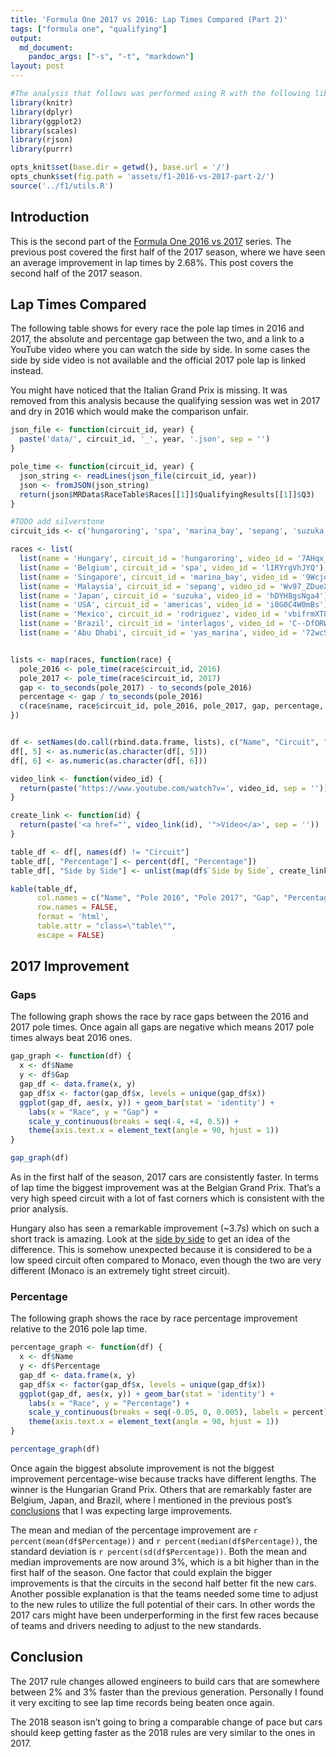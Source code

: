 ```yaml
---
title: 'Formula One 2017 vs 2016: Lap Times Compared (Part 2)'
tags: ["formula one", "qualifying"]
output:
  md_document:
    pandoc_args: ["-s", "-t", "markdown"]
layout: post
---
```


```r
#The analysis that follows was performed using R with the following libraries:
library(knitr)
library(dplyr)
library(ggplot2)
library(scales)
library(rjson)
library(purrr)
```

```r
opts_knit$set(base.dir = getwd(), base.url = '/')
opts_chunk$set(fig.path = 'assets/f1-2016-vs-2017-part-2/')
source('../f1/utils.R')
```

## Introduction

This is the second part of the [Formula One 2016 vs 2017](/2017/07/15/f1-2017-vs-2016.html) series.
The previous post covered the first half of the 2017 season, where we have seen an average
improvement in lap times by 2.68%. This post covers the second half of
the 2017 season.

## Lap Times Compared

The following table shows for every race the pole lap times in 2016 and
2017, the absolute and percentage gap between the two, and a link to a
YouTube video where you can watch the side by side. In some cases the
side by side video is not available and the official 2017 pole lap is
linked instead.

You might have noticed that the Italian Grand Prix is missing. It was
removed from this analysis because the qualifying session was wet in
2017 and dry in 2016 which would make the comparison unfair.


```r
json_file <- function(circuit_id, year) {
  paste('data/', circuit_id, '_', year, '.json', sep = '')
}

pole_time <- function(circuit_id, year) {
  json_string <- readLines(json_file(circuit_id, year))
  json <- fromJSON(json_string)
  return(json$MRData$RaceTable$Races[[1]]$QualifyingResults[[1]]$Q3)
}

#TODO add silverstone
circuit_ids <- c('hungaroring', 'spa', 'marina_bay', 'sepang', 'suzuka', 'americas', 'rodriguez', 'interlagos', 'yas_marina')

races <- list(
  list(name = 'Hungary', circuit_id = 'hungaroring', video_id = '7AHqx_kUgpQ'),
  list(name = 'Belgium', circuit_id = 'spa', video_id = 'lIRYrgVhJYQ'),
  list(name = 'Singapore', circuit_id = 'marina_bay', video_id = '9WcjdpkGAqE'),
  list(name = 'Malaysia', circuit_id = 'sepang', video_id = 'Wv97_ZDueXE'),
  list(name = 'Japan', circuit_id = 'suzuka', video_id = 'hDYH8gsNga4'),
  list(name = 'USA', circuit_id = 'americas', video_id = 'i8G0C4W0mBs'),
  list(name = 'Mexico', circuit_id = 'rodriguez', video_id = 'vbifrmXT8rA'),
  list(name = 'Brazil', circuit_id = 'interlagos', video_id = 'C--DfORWwLk'),
  list(name = 'Abu Dhabi', circuit_id = 'yas_marina', video_id = '72wcS5RbTRg'))


lists <- map(races, function(race) {
  pole_2016 <- pole_time(race$circuit_id, 2016)
  pole_2017 <- pole_time(race$circuit_id, 2017)
  gap <- to_seconds(pole_2017) - to_seconds(pole_2016)
  percentage <- gap / to_seconds(pole_2016)
  c(race$name, race$circuit_id, pole_2016, pole_2017, gap, percentage, race$video_id)
})


df <- setNames(do.call(rbind.data.frame, lists), c("Name", "Circuit", "Pole 2016", "Pole 2017", "Gap", "Percentage", "Side by Side"))
df[, 5] <- as.numeric(as.character(df[, 5]))
df[, 6] <- as.numeric(as.character(df[, 6]))
```

<div markdown="0">
```r
video_link <- function(video_id) {
  return(paste('https://www.youtube.com/watch?v=', video_id, sep = ''))
}

create_link <- function(id) {
  return(paste('<a href="', video_link(id), '">Video</a>', sep = ''))
}

table_df <- df[, names(df) != "Circuit"]
table_df[, "Percentage"] <- percent(df[, "Percentage"])
table_df[, "Side by Side"] <- unlist(map(df$`Side by Side`, create_link))

kable(table_df,
      col.names = c("Name", "Pole 2016", "Pole 2017", "Gap", "Percentage", "Side by Side"),
      row.names = FALSE,
      format = 'html',
      table.attr = "class=\"table\"",
      escape = FALSE)
```
</div>

## 2017 Improvement

### Gaps

The following graph shows the race by race gaps between the 2016 and
2017 pole times. Once again all gaps are negative which means 2017 pole
times always beat 2016 ones.

```r
gap_graph <- function(df) {
  x <- df$Name
  y <- df$Gap
  gap_df <- data.frame(x, y)
  gap_df$x <- factor(gap_df$x, levels = unique(gap_df$x))
  ggplot(gap_df, aes(x, y)) + geom_bar(stat = 'identity') +
    labs(x = "Race", y = "Gap") +
    scale_y_continuous(breaks = seq(-4, +4, 0.5)) +
    theme(axis.text.x = element_text(angle = 90, hjust = 1))
}
```

```r
gap_graph(df)
```

As in the first half of the season, 2017 cars are consistently faster. In terms of lap time the biggest improvement was at the Belgian Grand Prix. That's a very high speed circuit with a lot of fast corners which is consistent with the prior analysis.

Hungary also has seen a remarkable improvement (~3.7s) which on such a short track is amazing. Look at the [side by side](`r video_link('7AHqx_kUgpQ')`) to get an idea of the difference. This is somehow unexpected because it is considered to be a low speed circuit often compared to Monaco, even though the two are very different (Monaco is an extremely tight street circuit).

### Percentage

The following graph shows the race by race percentage improvement relative to the 2016 pole lap time. 

```r
percentage_graph <- function(df) {
  x <- df$Name
  y <- df$Percentage
  gap_df <- data.frame(x, y)
  gap_df$x <- factor(gap_df$x, levels = unique(gap_df$x))
  ggplot(gap_df, aes(x, y)) + geom_bar(stat = 'identity') +
    labs(x = "Race", y = "Percentage") +
    scale_y_continuous(breaks = seq(-0.05, 0, 0.005), labels = percent) +
    theme(axis.text.x = element_text(angle = 90, hjust = 1))
}
```

```r
percentage_graph(df)
```

Once again the biggest absolute improvement is not the biggest improvement percentage-wise because tracks have different lengths. The winner is the Hungarian Grand Prix. Others that are remarkably faster
are Belgium, Japan, and Brazil, where I mentioned in the previous post's
[conclusions](/2017/07/15/f1-2017-vs-2016.html#conclusion) that I was
expecting large improvements.

The mean and median of the percentage improvement are ```r percent(mean(df$Percentage))``` and
```r percent(median(df$Percentage))```, the standard deviation is ```r percent(sd(df$Percentage))```. Both the mean and median improvements are now around 3%, which is a bit higher than in the first
half of the season. One factor that could explain the bigger
improvements is that the circuits in the second half better fit the new
cars. Another possible explanation is that the teams needed some time to
adjust to the new rules to utilize the full potential of their cars. In
other words the 2017 cars might have been underperforming in the first
few races because of teams and drivers needing to adjust to the new
standards.

## Conclusion

The 2017 rule changes allowed engineers to build cars that are somewhere between 2% and 3% faster than the previous generation. Personally I found it very exciting to see lap time records being beaten once again.

The 2018 season isn't going to bring a comparable change of pace but cars should keep getting faster as the 2018 rules are very similar to the ones in 2017.
